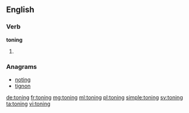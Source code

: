 ==English==

===Verb===
'''toning'''

# {{present participle of|tone}}

===Anagrams===
* [[noting#English|noting]]
* [[tignon#English|tignon]]

[[de:toning]]
[[fr:toning]]
[[mg:toning]]
[[ml:toning]]
[[pl:toning]]
[[simple:toning]]
[[sv:toning]]
[[ta:toning]]
[[vi:toning]]